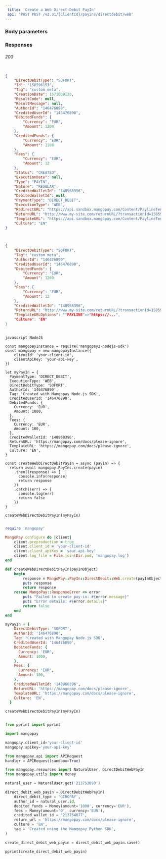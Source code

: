 ```yaml
---  
 title: 'Create a Web Direct-Debit PayIn'  
 api: 'POST POST /v2.01/{ClientId}/payins/directdebit/web'  
---  
```


  

### Body parameters  

<DirectDebitType />  

<Tag />  

<AuthorId />  

<CreditedUserId />  

<DebitedFunds10 />  

<Fees8 />  

<CreditedWalletId />  

<ReturnURL3 />  

<TemplateURLOptions />  

<Culture1 />  

<ProfilingAttemptReference />  

### Responses  

###### 200   

<DirectDebitTypeResponse />  

<IdResponse />  

<TagResponse />  

<CreationDateResponse />  

<ResultCodeResponse />  

<ResultMessageResponse />  

<AuthorIdResponse />  

<CreditedUserIdResponse />  

<DebitedFundsResponse />  

<CreditedFundsResponse />  

<FeesResponse />  

<StatusResponse />  

<ExecutionDateResponse />  

<TypeResponse />  

<NatureResponse />  

<CreditedWalletIdResponse />  

<DebitedWalletIdResponse />  

<PaymentTypeResponse />  

<ExecutionTypeResponse />  

<RedirectURLResponse />  

<ReturnURLResponse />  

<TemplateURLResponse />  

<CultureResponse />  

 <ResponseExample>  

```json 200  

{
    "DirectDebitType": "SOFORT",
    "Id": "158596153",
    "Tag": "custom meta",
    "CreationDate": 1671609130,
    "ResultCode": null,
    "ResultMessage": null,
    "AuthorId": "146476890",
    "CreditedUserId": "146476890",
    "DebitedFunds": {
        "Currency": "EUR",
        "Amount": 1200
    },
    "CreditedFunds": {
        "Currency": "EUR",
        "Amount": 1188
    },
    "Fees": {
        "Currency": "EUR",
        "Amount": 12
    },
    "Status": "CREATED",
    "ExecutionDate": null,
    "Type": "PAYIN",
    "Nature": "REGULAR",
    "CreditedWalletId": "148968396",
    "DebitedWalletId": null,
    "PaymentType": "DIRECT_DEBIT",
    "ExecutionType": "WEB",
    "RedirectURL": "https://api.sandbox.mangopay.com/Content/PaylineTemplateWidget?rp=7012a35bacc94224887444a6befdcabc&transactionId=158596153&token=14gpfysmDhsVLpjlL2451671609131187",
    "ReturnURL": "http://www.my-site.com/returnURL/?transactionId=158596153",
    "TemplateURL": "https://api.sandbox.mangopay.com/Content/PaylineTemplateWidget?rp=7012a35bacc94224887444a6befdcabc&transactionId=158596153",
    "Culture": "EN"
}
  

 ```  

 </ResponseExample>  

<RequestExample>  
  
```json REST  

{
    "DirectDebitType": "SOFORT",
    "Tag": "custom meta",
    "AuthorId": "146476890",
    "CreditedUserId": "146476890",
    "DebitedFunds": {
        "Currency": "EUR",
        "Amount": 1200
    },
    "Fees": {
        "Currency": "EUR",
        "Amount": 12
    },
    "CreditedWalletId": "148968396",
    "ReturnURL": "http://www.my-site.com/returnURL/?transactionId=158596153",
    "TemplateURLOptions": ""PAYLINE"=>"https://...",
    "Culture": "EN"
}
  
```  

```  
javascript NodeJS  

const mangopayInstance = require('mangopay2-nodejs-sdk')
const mangopay = new mangopayInstance({
    clientId: 'your-client-id',
    clientApiKey: 'your-api-key',
})

let myPayIn = {
  PaymentType: 'DIRECT_DEBIT',
  ExecutionType: 'WEB',
  DirectDebitType: 'SOFORT',
  AuthorId: '146476890',
  Tag: 'Created with Mangopay Node.js SDK',
  CreditedUserId: '146476890',
  DebitedFunds: {
    Currency: 'EUR',
    Amount: 1000,
  },
  Fees: {
    Currency: 'EUR',
    Amount: 100,
  },
  CreditedWalletId: '148968396',
  ReturnURL: 'https://mangopay.com/docs/please-ignore',
  TemplateURL: 'https://mangopay.com/docs/please-ignore',
  Culture: 'EN',
}

const createWebDirectDebitPayIn = async (payin) => {
  return await mangopay.PayIns.create(payin)
    .then((response) => {
      console.info(response)
      return response
    })
    .catch((err) => {
      console.log(err)
      return false
    })
}

createWebDirectDebitPayIn(myPayIn)  
```  

  
```ruby Ruby  

require 'mangopay'

MangoPay.configure do |client|
    client.preproduction = true
    client.client_id = 'your-client-id'
    client.client_apiKey = 'your-api-key'
    client.log_file = File.join(Dir.pwd, 'mangopay.log')
end

def createWebDirectDebitPayIn(payInObject)
    begin
        response = MangoPay::PayIn::DirectDebit::Web.create(payInObject)
        puts response
        return response
    rescue MangoPay::ResponseError => error
        puts "Failed to create pay-in: #{error.message}"
        puts "Error details: #{error.details}"
        return false
    end
end

myPayIn = {
    DirectDebitType: 'SOFORT',
    AuthorId: '146476890',
    Tag: 'Created with Mangopay Node.js SDK',
    CreditedUserId: '146476890',
    DebitedFunds: {
      Currency: 'EUR',
      Amount: 1000,
    },
    Fees: {
      Currency: 'EUR',
      Amount: 100,
    },
    CreditedWalletId: '148968396',
    ReturnURL: 'https://mangopay.com/docs/please-ignore',
    TemplateURL: 'https://mangopay.com/docs/please-ignore',
    Culture: 'EN',
  }

createWebDirectDebitPayIn(myPayIn)  
```  

  
```python Python  

from pprint import pprint

import mangopay

mangopay.client_id='your-client-id'
mangopay.apikey='your-api-key'

from mangopay.api import APIRequest
handler = APIRequest(sandbox=True)

from mangopay.resources import NaturalUser, DirectDebitWebPayIn
from mangopay.utils import Money

natural_user = NaturalUser.get('213753890')

direct_debit_web_payin = DirectDebitWebPayIn(
    direct_debit_type = 'GIROPAY',
    author_id = natural_user.id,
    debited_funds = Money(amount='1000', currency='EUR'),
    fees = Money(amount='0', currency='EUR'),
    credited_wallet_id = '213754077',
    return_url = 'https://mangopay.com/docs/please-ignore',
    culture = 'EN',
    tag = 'Created using the Mangopay Python SDK',
)

create_direct_debit_web_payin = direct_debit_web_payin.save()

pprint(create_direct_debit_web_payin)  
```  

  
</RequestExample>